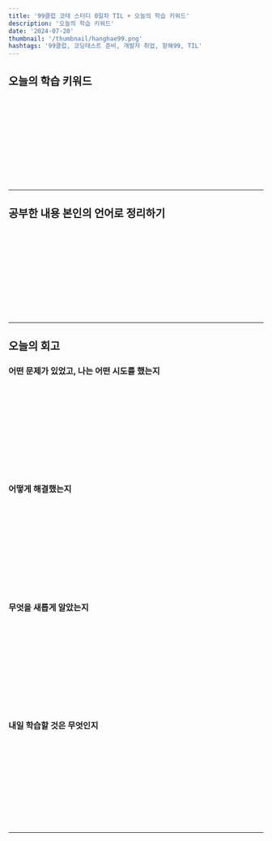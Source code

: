 ```yaml
---
title: '99클럽 코테 스터디 0일차 TIL + 오늘의 학습 키워드'
description: '오늘의 학습 키워드'
date: '2024-07-20'
thumbnail: '/thumbnail/hanghae99.png'
hashtags: '99클럽, 코딩테스트 준비, 개발자 취업, 항해99, TIL'
---
```


## 오늘의 학습 키워드

<br/>
<br/>
<br/>
<br/>
<br/>
<br/>
<br/>
<br/>
<br/>
<br/>

---

## 공부한 내용 본인의 언어로 정리하기

<br/>
<br/>
<br/>
<br/>
<br/>
<br/>
<br/>
<br/>
<br/>
<br/>

---

## 오늘의 회고

### 어떤 문제가 있었고, 나는 어떤 시도를 했는지

<br/>
<br/>
<br/>
<br/>
<br/>
<br/>
<br/>
<br/>
<br/>
<br/>

### 어떻게 해결했는지

<br/>
<br/>
<br/>
<br/>
<br/>
<br/>
<br/>
<br/>
<br/>
<br/>

### 무엇을 새롭게 알았는지

<br/>
<br/>
<br/>
<br/>
<br/>
<br/>
<br/>
<br/>
<br/>
<br/>

### 내일 학습할 것은 무엇인지

<br/>
<br/>
<br/>
<br/>
<br/>
<br/>
<br/>
<br/>
<br/>
<br/>

---
